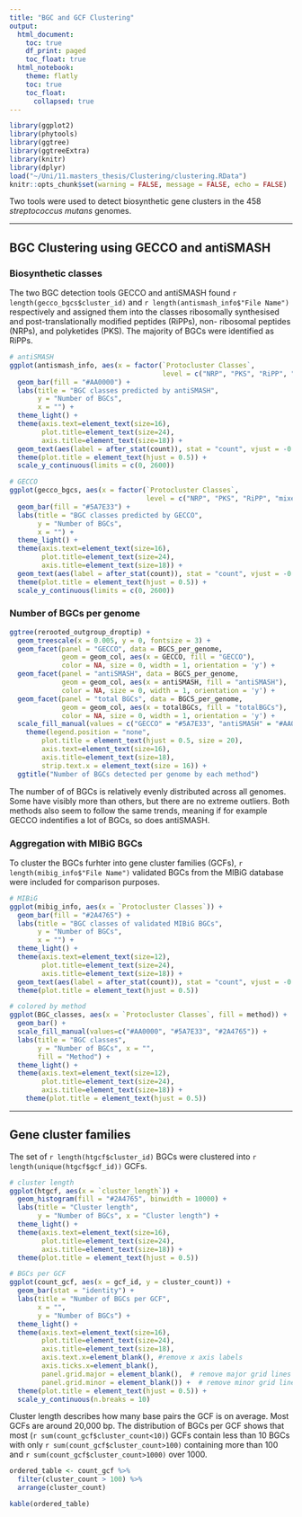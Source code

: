 ---
title: "BGC and GCF Clustering"
output:
  html_document:
    toc: true
    df_print: paged
    toc_float: true
  html_notebook: 
    theme: flatly
    toc: true
    toc_float:
      collapsed: true
---
```{r setup, include=FALSE} 
library(ggplot2)
library(phytools)
library(ggtree)
library(ggtreeExtra)
library(knitr)
library(dplyr)
load("~/Uni/11.masters_thesis/Clustering/clustering.RData")
knitr::opts_chunk$set(warning = FALSE, message = FALSE, echo = FALSE) 
```

Two tools were used to detect biosynthetic gene clusters in the 458 *streptococcus mutans* genomes.

----

## BGC Clustering using GECCO and antiSMASH
### Biosynthetic classes
The two BGC detection tools GECCO and antiSMASH found `r length(gecco_bgcs$cluster_id)` and `r length(antismash_info$"File Name")` respectively and assigned them into the classes ribosomally synthesised and post-translationally modified peptides (RiPPs), non- ribosomal peptides (NRPs), and polyketides (PKS). The majority of BGCs were identified as RiPPs.

```{r classes, fig.height=7, fig.width=7, out.height='50%', out.width='50%', fig.show="hold"}
# antiSMASH
ggplot(antismash_info, aes(x = factor(`Protocluster Classes`, 
                                      level = c("NRP", "PKS", "RiPP", "mixed", "other")))) + 
  geom_bar(fill = "#AA0000") +
  labs(title = "BGC classes predicted by antiSMASH",
       y = "Number of BGCs",
       x = "") +
  theme_light() +
  theme(axis.text=element_text(size=16),
        plot.title=element_text(size=24),
        axis.title=element_text(size=18)) +
  geom_text(aes(label = after_stat(count)), stat = "count", vjust = -0.2, size = 6) +
  theme(plot.title = element_text(hjust = 0.5)) +
  scale_y_continuous(limits = c(0, 2600))

# GECCO
ggplot(gecco_bgcs, aes(x = factor(`Protocluster Classes`, 
                                  level = c("NRP", "PKS", "RiPP", "mixed", "other")))) +
  geom_bar(fill = "#5A7E33") +
  labs(title = "BGC classes predicted by GECCO",
       y = "Number of BGCs",
       x = "") +
  theme_light() +
  theme(axis.text=element_text(size=16),
        plot.title=element_text(size=24),
        axis.title=element_text(size=18)) +
  geom_text(aes(label = after_stat(count)), stat = "count", vjust = -0.2, size = 6) +
  theme(plot.title = element_text(hjust = 0.5)) +
  scale_y_continuous(limits = c(0, 2600))

```

### Number of BGCs per genome
```{r tree, fig.height=7, fig.width=7, out.height='50%', out.width='50%', fig.align='center'}
ggtree(rerooted_outgroup_droptip) + 
  geom_treescale(x = 0.005, y = 0, fontsize = 3) +
  geom_facet(panel = "GECCO", data = BGCS_per_genome, 
             geom = geom_col, aes(x = GECCO, fill = "GECCO"), 
             color = NA, size = 0, width = 1, orientation = 'y') +
  geom_facet(panel = "antiSMASH", data = BGCS_per_genome, 
             geom = geom_col, aes(x = antiSMASH, fill = "antiSMASH"), 
             color = NA, size = 0, width = 1, orientation = 'y') +
  geom_facet(panel = "total BGCs", data = BGCS_per_genome, 
             geom = geom_col, aes(x = totalBGCs, fill = "totalBGCs"), 
             color = NA, size = 0, width = 1, orientation = 'y') +
  scale_fill_manual(values = c("GECCO" = "#5A7E33", "antiSMASH" = "#AA0000", "totalBGCs" = "black")) +
    theme(legend.position = "none",
        plot.title = element_text(hjust = 0.5, size = 20),
        axis.text=element_text(size=16),
        axis.title=element_text(size=18),
        strip.text.x = element_text(size = 16)) +
  ggtitle("Number of BGCs detected per genome by each method")
```
The number of of BGCs is relatively evenly distributed across all genomes. Some have visibly more than others, but there are no extreme outliers. Both methods also seem to follow the same trends, meaning if for example GECCO indentifies a lot of BGCs, so does antiSMASH.

### Aggregation with MIBiG BGCs

To cluster the BGCs furhter into gene cluster families (GCFs), `r length(mibig_info$"File Name")` validated BGCs from the MIBiG database were included for comparison purposes.

```{r stacked, fig.height=7, fig.width=9, out.height='50%', out.width='50%', fig.show="hold"}
# MIBiG
ggplot(mibig_info, aes(x = `Protocluster Classes`)) + 
  geom_bar(fill = "#2A4765") +
  labs(title = "BGC classes of validated MIBiG BGCs",
       y = "Number of BGCs",
       x = "") +
  theme_light() +
  theme(axis.text=element_text(size=12),
        plot.title=element_text(size=24),
        axis.title=element_text(size=18)) +
  geom_text(aes(label = after_stat(count)), stat = "count", vjust = -0.2) +
  theme(plot.title = element_text(hjust = 0.5))

# colored by method
ggplot(BGC_classes, aes(x = `Protocluster Classes`, fill = method)) + 
  geom_bar() +
  scale_fill_manual(values=c("#AA0000", "#5A7E33", "#2A4765")) +
  labs(title = "BGC classes",
       y = "Number of BGCs", x = "",
       fill = "Method") +
  theme_light() +
  theme(axis.text=element_text(size=12),
        plot.title=element_text(size=24),
        axis.title=element_text(size=18)) +
    theme(plot.title = element_text(hjust = 0.5))
```

----

## Gene cluster families

The set of `r length(htgcf$cluster_id)` BGCs were clustered into `r length(unique(htgcf$gcf_id))` GCFs.

```{r gcf, fig.height=7, fig.width=7, out.height='50%', out.width='50%', fig.show="hold"}
# cluster length
ggplot(htgcf, aes(x = `cluster_length`)) + 
  geom_histogram(fill = "#2A4765", binwidth = 10000) +
  labs(title = "Cluster length",
       y = "Number of BGCs", x = "Cluster length") +
  theme_light() +
  theme(axis.text=element_text(size=16),
        plot.title=element_text(size=24),
        axis.title=element_text(size=18)) +
  theme(plot.title = element_text(hjust = 0.5))

# BGCs per GCF
ggplot(count_gcf, aes(x = gcf_id, y = cluster_count)) +
  geom_bar(stat = "identity") +
  labs(title = "Number of BGCs per GCF",
       x = "",
       y = "Number of BGCs") +
  theme_light() +
  theme(axis.text=element_text(size=16),
        plot.title=element_text(size=24),
        axis.title=element_text(size=18),
        axis.text.x=element_blank(), #remove x axis labels
        axis.ticks.x=element_blank(),
        panel.grid.major = element_blank(),  # remove major grid lines
        panel.grid.minor = element_blank()) +  # remove minor grid lines
  theme(plot.title = element_text(hjust = 0.5)) +
  scale_y_continuous(n.breaks = 10)


```

Cluster length describes how many base pairs the GCF is on average. Most GCFs are around 20,000 bp.
The distribution of BGCs per GCF shows that most (`r sum(count_gcf$cluster_count<10)`) GCFs contain less than 10 BGCs with only `r sum(count_gcf$cluster_count>100)` containing more than 100 and `r sum(count_gcf$cluster_count>1000)` over 1000.

```{r table}
ordered_table <- count_gcf %>%
  filter(cluster_count > 100) %>%
  arrange(cluster_count)

kable(ordered_table)
```





